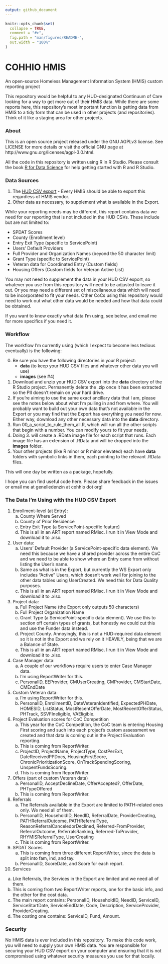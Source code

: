 ```yaml
---
output: github_document
---
```


<!-- README.md is generated from README.Rmd. Please edit that file -->

```r
knitr::opts_chunk$set(
  collapse = TRUE,
  comment = "#>",
  fig.path = "man/figures/README-",
  out.width = "100%"
)
```

# COHHIO HMIS

An open-source Homeless Management Information System (HMIS) custom reporting project

This repository would be helpful to any HUD-designated Continuum of Care looking for a way to get more out of their HMIS data. While there are some reports here, this repository's most important function is getting data from HMIS to a tidy form that can be used in other projects (and repositories). Think of it like a staging area for other projects.

### About

This is an open source project released under the GNU AGPLv3 license. See LICENSE for more details or visit the official GNU page at http://www.gnu.org/licenses/agpl-3.0.html.

All the code in this repository is written using R in R Studio. Please consult the book [R for Data Science](https://r4ds.had.co.nz/) for help getting started with R and R Studio.

### Data Sources

1. The [HUD CSV export](https://hudhdx.info/Resources/Vendors/HMIS%20CSV%20Specifications%20FY2020%20v1.6.pdf) - Every HMIS should be able to export this regardless of HMIS vendor.
2. Other data as necessary, to supplement what is available in the Export.  

While your reporting needs may be different, this report contains data we need for our reporting that is not included in the HUD CSVs. These include but are not limited to:

   * SPDAT Scores
   * County (Enrollment level)
   * Entry Exit Type (specific to ServicePoint)
   * Users' Default Providers 
   * Full Provider and Organization Names (beyond the 50 character limit)
   * Grant Type (specific to ServicePoint)
   * Veteran data for Coordinated Entry (Custom fields)
   * Housing Offers (Custom fields for Veteran Active List)

You may not need to supplement the data in your HUD CSV export, so whatever you use from this repository will need to be adjusted to leave it out. Or you may need a different set of miscellaneous data which will need to be incorporated to fit your needs. Other CoCs using this repository would need to work out what other data would be needed and how that data could be obtained. 

If you want to know exactly what data I'm using, see below, and email me for more specifics if you need it.

### Workflow

The workflow I'm currently using (which I expect to become less tedious eventually) is the following:

0. Be sure you have the following directories in your R project:
   * **data** (to keep your HUD CSV files and whatever other data you will use)
   * **images** (see #4)
1. Download and unzip your HUD CSV export into the **data** directory of the R Studio project. Permanently delete the .zip once it has been extracted so the PII doesn't remain on your hard drive.
2. If you're aiming to use the same exact ancillary data that I am, please see the notes below about what I'm pulling in and from where. You will probably want to build out your own data that's not available in the Export or you may find that the Export has everything you need for now. Either way, download any other necessary data into the **data** directory.
3. Run 00_a_script_to_rule_them_all.R, which will run all the other scripts that begin with a number. You can modify yours to fit your needs.
4. Doing 3. will create a .RData image file for each script that runs. Each image file has an extension of .RData and will be dropped into the **images** folder.
5. Your other projects (like R minor or R minor elevated) each have **data** folders with symbolic links in them, each pointing to the relevant .RData files.

This will one day be written as a package, hopefully.

I hope you can find useful code here. Please share feedback in the issues or email me at genelledenzin at cohhio dot org! 

### The Data I'm Using with the HUD CSV Export

1. Enrollment-level (at Entry):
   a. County Where Served
   b. County of Prior Residence
   c. Entry Exit Type (a ServicePoint-specific feature)
   d. This is all in an ART report named RMisc. I run it in View Mode and download it to .xlsx.
2. User data:
   a. Users' Default Provider (a ServicePoint-specific data element). We need this because we have a shared provider across the entire CoC and we need to be able to show where an Entry came from without listing the User's name.
   b. Same as what is in the Export, but currently the WS Export only includes "Active" Users, which doesn't work well for joining to the other data tables using UserCreated. We need this for Data Quality purposes.
   c. This is all in an ART report named RMisc. I run it in View Mode and download it to .xlsx.
3. Project data:
   a. Full Project Name (the Export only outputs 50 characters)
   b. Full Project Organization Name
   c. Grant Type (a ServicePoint-specific data element). We use this to section off certain types of grants, but honestly we could cut this and use the Funder data instead. 
   d. Project County. Annoyingly, this is not a HUD-required data element so it is not in the Export and we rely on it HEAVILY, being that we are a Balance of State.
   e. This is all in an ART report named RMisc. I run it in View Mode and download it to .xlsx.
4. Case Manager data:
   a. A couple of our workflows require users to enter Case Manager data. 
   b. I'm using ReportWriter for this.
   c. PersonalID, EEProvider, CMUserCreating, CMProvider, CMStartDate, CMEndDate
5. Custom Veteran data:
   a. I'm using ReportWriter for this.
   b. PersonalID, EnrollmentID, DateVeteranIdentified, ExpectedPHDate, HOMESID, ListStatus, MostRecentOfferDate, MostRecentOfferStatus, PHTrack, SSVFIneligible, VAEligible.
6. Project Evaluation scores for CoC Competition
   a. This year for the CoC Competition, the CoC team is entering Housing First scoring and such into each project's custom assessment we created and that data is coming out in the Project Evaluation reporting.
   b. This is coming from ReportWriter.
   c. ProjectID, ProjectName, ProjectType, CostPerExit, DateReceivedPPDocs, HousingFirstScore, ChronicPrioritizationScore, OnTrackSpendingScoring, UnspentFundsScoring.
   c. This is coming from ReportWriter.
7. Offers (part of custom Veteran data)
   a. PersonalID, AcceptDeclineDate, OfferAccepted?, OfferDate, PHTypeOffered
   b. This is coming from ReportWriter.
8. Referrals
   a. The Referrals available in the Export are limited to PATH-related ones only. We need all of them.
   b. PersonalID, HouseholdID, NeedID, ReferralDate, ProviderCreating, PATHReferralOutcome, PATHReferralType, ReasonReferralCanceledorDeclined, Referred-FromProvider, ReferralOutcome, ReferralsRanking, Referred-ToProvider, RHYMISReferralType, UserCreating
   c. This is coming from ReportWriter.
9. SPDAT Scores
   a. This is coming from three different ReportWriter, since the data is split into fam, ind, and tay.
   b. PersonalID, ScoreDate, and Score for each report.
10. Services
   a. Like Referrals, the Services in the Export are limited and we need all of them.
   b. This is coming from two ReportWriter reports, one for the basic info, and the other for the cost data.
   c. The main report contains: PersonalID, HouseholdID, NeedID, ServiceID, ServiceStartDate, ServiceEndDate, Code, Description, ServiceProvider, ProviderCreating.
   d. The costing one contains: ServiceID, Fund, Amount.

### Security

No HMIS data is ever included in this repository. To make this code work, you will need to supply your own HMIS data. You are responsible for securing your HUD CSV export on your computer and ensuring that it is not compromised using whatever security measures you use for that locally.


